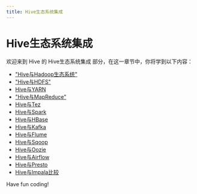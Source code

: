 ```yaml
---
title: Hive生态系统集成
---
```


# Hive生态系统集成

欢迎来到 Hive 的 Hive生态系统集成 部分，在这一章节中，你将学到以下内容：

- ["Hive与Hadoop生态系统"](./0-hive-and-hadoop-ecosystem.mdx)
- ["Hive与HDFS"](./1-hive-and-hdfs.mdx)
- [Hive与YARN](./2-hive-and-yarn.mdx)
- ["Hive与MapReduce"](./3-hive-and-mapreduce.mdx)
- [Hive与Tez](./4-hive-and-tez.mdx)
- [Hive与Spark](./5-hive-and-spark.mdx)
- [Hive与HBase](./6-hive-and-hbase.mdx)
- [Hive与Kafka](./7-hive-and-kafka.mdx)
- [Hive与Flume](./8-hive-and-flume.mdx)
- [Hive与Sqoop](./9-hive-and-sqoop.mdx)
- [Hive与Oozie](./10-hive-and-oozie.mdx)
- [Hive与Airflow](./11-hive-and-airflow.mdx)
- [Hive与Presto](./12-hive-and-presto.mdx)
- [Hive与Impala比较](./13-comparison-between-hive-and-impala.mdx)

Have fun coding!